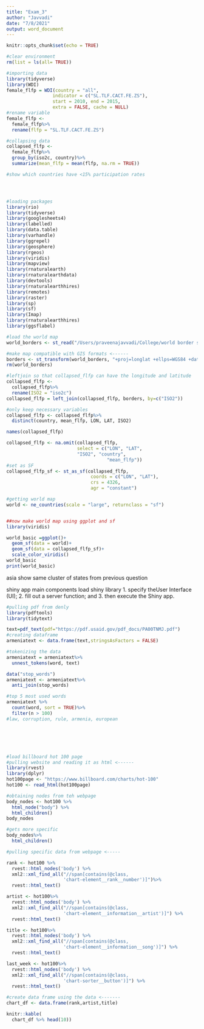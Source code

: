 ```yaml
---
title: "Exam_3"
author: "Javvadi"
date: "7/8/2021"
output: word_document
---
```


```r
knitr::opts_chunk$set(echo = TRUE)
```

```r

#clear environment
rm(list = ls(all= TRUE))

#importing data
library(tidyverse)
library(WDI)
female_flfp = WDI(country = "all",
                 indicator = c("SL.TLF.CACT.FE.ZS"),
                 start = 2010, end = 2015,
                 extra = FALSE, cache = NULL)
#rename variable
female_flfp <-
  female_flfp%>%
  rename(flfp = "SL.TLF.CACT.FE.ZS")

#collapsing data
collapsed_flfp <-
  female_flfp%>%
  group_by(iso2c, country)%>%
  summarize(mean_flfp = mean(flfp, na.rm = TRUE))

#show which countries have <15% participation rates




#loading packages
library(rio)
library(tidyverse)
library(googlesheets4)
library(labelled)
library(data.table)
library(varhandle)
library(ggrepel)
library(geosphere)
library(rgeos)
library(viridis)
library(mapview)
library(rnaturalearth)
library(rnaturalearthdata)
library(devtools)
library(rnaturalearthhires)
library(remotes)
library(raster)
library(sp)
library(sf)
library(Imap)
library(rnaturalearthhires)
library(ggsflabel)

#load the world map
world_borders <- st_read("/Users/praveenajavvadi/College/world border shape files")

#make map compatible with GIS formats <------
borders <- st_transform(world_borders, "+proj=longlat +ellps=WGS84 +datum=WGS84")
rm(world_borders)

#leftjoin so that collapsed_flfp can have the longitude and latitude
collapsed_flfp <-
  collapsed_flfp%>%
  rename(ISO2 = "iso2c")
collapsed_flfp = left_join(collapsed_flfp, borders, by=c("ISO2"))

#only keep necessary variables
collapsed_flfp <- collapsed_flfp%>%
  distinct(country, mean_flfp, LON, LAT, ISO2)

names(collapsed_flfp)

collapsed_flfp <- na.omit(collapsed_flfp, 
                          select = c("LON", "LAT",
                          "ISO2", "country", 
                                     "mean_flfp"))
#set as SF
collapsed_flfp_sf <- st_as_sf(collapsed_flfp, 
                               coords = c("LON", "LAT"),
                               crs = 4326,
                               agr = "constant")

#getting world map
world <- ne_countries(scale = "large", returnclass = "sf")


##now make world map using ggplot and sf
library(viridis)

world_basic =ggplot()+
  geom_sf(data = world)+
  geom_sf(data = collapsed_flfp_sf)+
  scale_color_viridis()
world_basic
print(world_basic)
```

asia
show same cluster of states from previous question

shiny app main components
load shiny library
1. specify theUser Interface (UI); 
2. fill out a server function; and 
3. then execute the Shiny app.

```r
#pulling pdf from denly
library(pdftools)
library(tidytext)

text=pdf_text(pdf="https://pdf.usaid.gov/pdf_docs/PA00TNMJ.pdf")
#creating dataframe
armeniatext <- data.frame(text,stringsAsFactors = FALSE)

#tokenizing the data
armeniatext = armeniatext%>%
  unnest_tokens(word, text)

data("stop_words")
armeniatext <- armeniatext%>%
  anti_join(stop_words)

#top 5 most used words
armeniatext %>%
  count(word, sort = TRUE)%>%
  filter(n > 100)
#law, corruption, rule, armenia, european






#load billboard hot 100 page
#pulling website and reading it as html <------
library(rvest)
library(dplyr)
hot100page <- "https://www.billboard.com/charts/hot-100"
hot100 <- read_html(hot100page)

#obtaining nodes from teh webpage
body_nodes <- hot100 %>%
  html_node("body") %>%
  html_children()
body_nodes

#gets more specific
body_nodes%>%
  html_children()

#pulling specific data from webpage <-----

rank <- hot100 %>%
  rvest::html_nodes('body') %>%
  xml2::xml_find_all("//span[contains(@class,
                     'chart-element__rank__number')]")%>%
  rvest::html_text()

artist <- hot100%>%
  rvest::html_nodes('body') %>%
  xml2::xml_find_all("//span[contains(@class,
                     'chart-element__information__artist')]") %>%
  rvest::html_text()

title <- hot100%>%
  rvest::html_nodes('body') %>%
  xml2::xml_find_all("//span[contains(@class,
                     'chart-element__information__song')]") %>%
  rvest::html_text()

last_week <- hot100%>%
  rvest::html_nodes('body') %>%
  xml2::xml_find_all("//span[contains(@class,
                     'chart-sorter__button')]") %>%
  rvest::html_text()

#create data frame using the data <-------
chart_df <- data.frame(rank,artist,title)

knitr::kable(
  chart_df %>% head(10))



```
